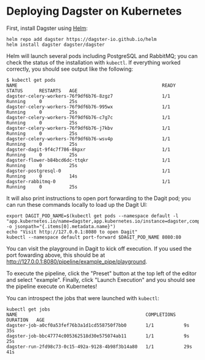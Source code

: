 
# Deploying Dagster on Kubernetes

<ExampleReferenceLink filePath="examples/deploy_k8s" />

First, install Dagster using [Helm](https://helm.sh/):

```shell
helm repo add dagster https://dagster-io.github.io/helm
helm install dagster dagster/dagster
```

Helm will launch several pods including PostgreSQL and RabbitMQ; you can check the status of the
installation with `kubectl`. If everything worked correctly, you should see output like the
following:

```
$ kubectl get pods
NAME                                                     READY   STATUS      RESTARTS   AGE
dagster-celery-workers-76f9df6b76-8zgz7                  1/1     Running     0          25s
dagster-celery-workers-76f9df6b76-995wx                  1/1     Running     0          25s
dagster-celery-workers-76f9df6b76-c7g7c                  1/1     Running     0          25s
dagster-celery-workers-76f9df6b76-j7kbv                  1/1     Running     0          25s
dagster-celery-workers-76f9df6b76-wsv4p                  1/1     Running     0          25s
dagster-dagit-9f4c7f786-8kpxr                            1/1     Running     0          25s
dagster-flower-b84bcd6dc-ttqkr                           1/1     Running     0          25s
dagster-postgresql-0                                     1/1     Running     0          14s
dagster-rabbitmq-0                                       1/1     Running     0          25s
```

It will also print instructions to open port forwarding to the Dagit pod; you can run these commands
locally to load up the Dagit UI:

```
export DAGIT_POD_NAME=$(kubectl get pods --namespace default -l "app.kubernetes.io/name=dagster,app.kubernetes.io/instance=dagster,component=dagit" -o jsonpath="{.items[0].metadata.name}")
echo "Visit http://127.0.0.1:8080 to open Dagit"
kubectl --namespace default port-forward $DAGIT_POD_NAME 8080:80
```

You can visit the playground in Dagit to kick off execution. If you used the port fowarding above,
this should be at http://127.0.0.1:8080/pipeline/example_pipe/playground.

To execute the pipeline, click the "Preset" button at the top left of the editor and select
"example". Finally, click "Launch Execution" and you should see the pipeline execute on Kubernetes!

You can introspect the jobs that were launched with `kubectl`:

```
kubectl get jobs
NAME                                               COMPLETIONS   DURATION   AGE
dagster-job-a0cf0a53fef76b3a1d1cd558750f7bb0       1/1           9s         35s
dagster-job-bbc47774c005362518d30e575074ab11       1/1           9s         25s
dagster-run-2fd98c73-0c15-492a-9128-4b98f3b14a80   1/1           29s        41s
```

